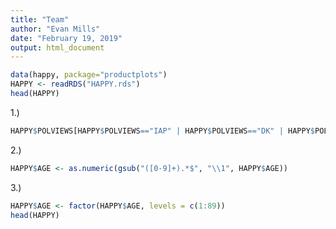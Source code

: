 ```yaml
---
title: "Team"
author: "Evan Mills"
date: "February 19, 2019"
output: html_document
---
```


```r
data(happy, package="productplots")
HAPPY <- readRDS("HAPPY.rds")
head(HAPPY)
```

1.)
```r
HAPPY$POLVIEWS[HAPPY$POLVIEWS=="IAP" | HAPPY$POLVIEWS=="DK" | HAPPY$POLVIEWS=="NA"] <- NA
```

2.)
```r
HAPPY$AGE <- as.numeric(gsub("([0-9]+).*$", "\\1", HAPPY$AGE))
```

3.)
```r
HAPPY$AGE <- factor(HAPPY$AGE, levels = c(1:89))
head(HAPPY)
```
